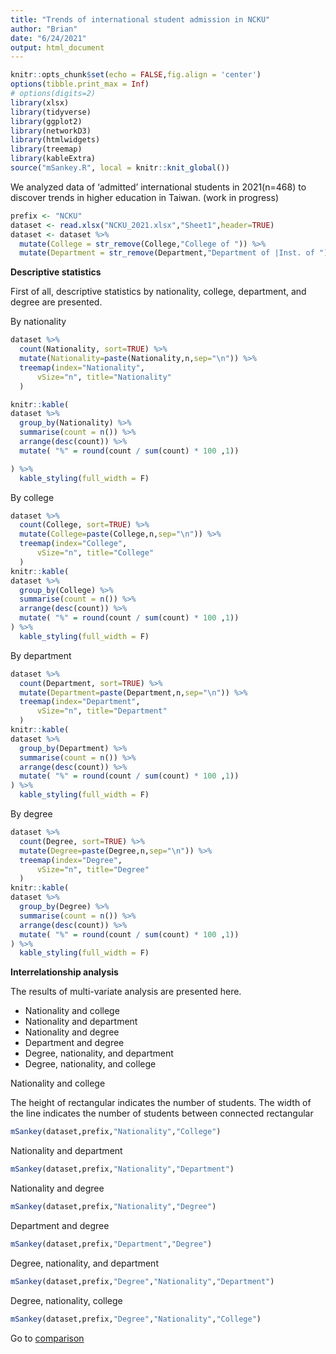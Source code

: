 ```yaml
---
title: "Trends of international student admission in NCKU"
author: "Brian"
date: "6/24/2021"
output: html_document
---
```


```r
knitr::opts_chunk$set(echo = FALSE,fig.align = 'center')
options(tibble.print_max = Inf)
# options(digits=2)
library(xlsx)
library(tidyverse)
library(ggplot2)
library(networkD3)
library(htmlwidgets)
library(treemap)
library(kableExtra)
source("mSankey.R", local = knitr::knit_global())
```

We analyzed data of 'admitted' international students in 2021(n=468) to discover trends in higher education in Taiwan. (work in progress)

<!-- #### Import data -->

```r
prefix <- "NCKU"
dataset <- read.xlsx("NCKU_2021.xlsx","Sheet1",header=TRUE)
dataset <- dataset %>%
  mutate(College = str_remove(College,"College of ")) %>%
  mutate(Department = str_remove(Department,"Department of |Inst. of "))
```

<!-- Inspect data structure -->

<!-- ```{r} -->
<!-- str(dataset) -->
<!-- ``` -->

**Descriptive statistics**

First of all, descriptive statistics by nationality, college, department, and degree are presented.

By nationality

```r
dataset %>%
  count(Nationality, sort=TRUE) %>%
  mutate(Nationality=paste(Nationality,n,sep="\n")) %>%
  treemap(index="Nationality",
      vSize="n", title="Nationality"
  )

knitr::kable(
dataset %>%
  group_by(Nationality) %>%
  summarise(count = n()) %>%
  arrange(desc(count)) %>%
  mutate( "%" = round(count / sum(count) * 100 ,1))

) %>%
  kable_styling(full_width = F)
```

By college

```r
dataset %>%
  count(College, sort=TRUE) %>%
  mutate(College=paste(College,n,sep="\n")) %>%
  treemap(index="College",
      vSize="n", title="College"
  )
knitr::kable(
dataset %>%
  group_by(College) %>%
  summarise(count = n()) %>%
  arrange(desc(count)) %>%
  mutate( "%" = round(count / sum(count) * 100 ,1))
) %>%
  kable_styling(full_width = F)
```

By department

```r
dataset %>%
  count(Department, sort=TRUE) %>%
  mutate(Department=paste(Department,n,sep="\n")) %>%
  treemap(index="Department",
      vSize="n", title="Department"
  )
knitr::kable(
dataset %>%
  group_by(Department) %>%
  summarise(count = n()) %>%
  arrange(desc(count)) %>%
  mutate( "%" = round(count / sum(count) * 100 ,1))
) %>%
  kable_styling(full_width = F)
```

By degree

```r
dataset %>%
  count(Degree, sort=TRUE) %>%
  mutate(Degree=paste(Degree,n,sep="\n")) %>%
  treemap(index="Degree",
      vSize="n", title="Degree"
  )
knitr::kable(
dataset %>%
  group_by(Degree) %>%
  summarise(count = n()) %>%
  arrange(desc(count)) %>%
  mutate( "%" = round(count / sum(count) * 100 ,1))
) %>%
  kable_styling(full_width = F)
```

**Interrelationship analysis**

The results of multi-variate analysis are presented here.

- Nationality and college
- Nationality and department
- Nationality and degree
- Department and degree
- Degree, nationality, and department
- Degree, nationality, and college

Nationality and college

The height of rectangular indicates the number of students. The width of the line indicates the number of students between connected rectangular

```r
mSankey(dataset,prefix,"Nationality","College")
```

Nationality and department

```r
mSankey(dataset,prefix,"Nationality","Department")
```

Nationality and degree

```r
mSankey(dataset,prefix,"Nationality","Degree")
```

Department and degree

```r
mSankey(dataset,prefix,"Department","Degree")
```

Degree, nationality, and department

```r
mSankey(dataset,prefix,"Degree","Nationality","Department")

```

<!-- Nationality, college, and department -->

<!-- ```{r echo=FALSE, message=FALSE} -->
<!-- mSankey(dataset,prefix,"Nationality","College","Department") -->
<!-- ``` -->

Degree, nationality, college

```r
mSankey(dataset,prefix,"Degree","Nationality","College")
```

Go to [comparison](https://briankimstudio.github.io/New_student/)